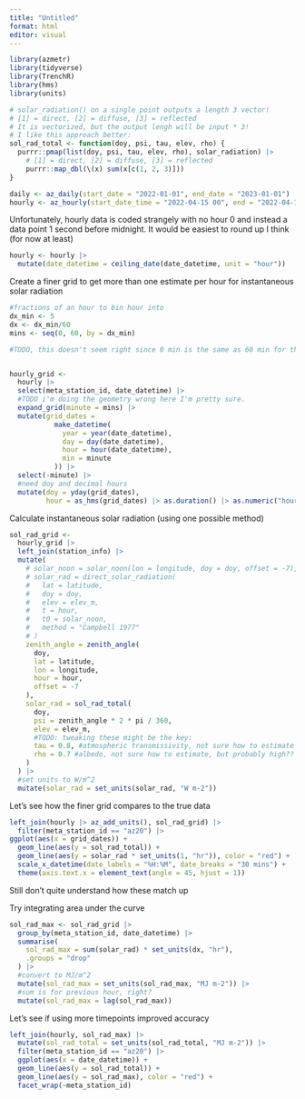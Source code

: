 ```yaml
---
title: "Untitled"
format: html
editor: visual
---
```


```r
library(azmetr)
library(tidyverse)
library(TrenchR)
library(hms)
library(units)

# solar_radiation() on a single point outputs a length 3 vector!
# [1] = direct, [2] = diffuse, [3] = reflected
# It is vectorized, but the output lengh will be input * 3!
# I like this approach better:
sol_rad_total <- function(doy, psi, tau, elev, rho) {
  purrr::pmap(list(doy, psi, tau, elev, rho), solar_radiation) |> 
    # [1] = direct, [2] = diffuse, [3] = reflected
    purrr::map_dbl(\(x) sum(x[c(1, 2, 3)])) 
}
```

```r
daily <- az_daily(start_date = "2022-01-01", end_date = "2023-01-01")
hourly <- az_hourly(start_date_time = "2022-04-15 00", end = "2022-04-17 00")

```

Unfortunately, hourly data is coded strangely with no hour 0 and instead a data point 1 second before midnight.
It would be easiest to round up I think (for now at least)

```r
hourly <- hourly |> 
  mutate(date_datetime = ceiling_date(date_datetime, unit = "hour"))
```


Create a finer grid to get more than one estimate per hour for instantaneous solar radiation

```r
#fractions of an hour to bin hour into
dx_min <- 5
dx <- dx_min/60
mins <- seq(0, 60, by = dx_min)

#TODO, this doesn't seem right since 0 min is the same as 60 min for the next hour


hourly_grid <- 
  hourly |>
  select(meta_station_id, date_datetime) |>
  #TODO i'm doing the geometry wrong here I'm pretty sure.
  expand_grid(minute = mins) |>
  mutate(grid_dates =
           make_datetime(
             year = year(date_datetime),
             day = day(date_datetime),
             hour = hour(date_datetime),
             min = minute
           )) |> 
  select(-minute) |> 
  #need doy and decimal hours
  mutate(doy = yday(grid_dates),
         hour = as_hms(grid_dates) |> as.duration() |> as.numeric("hours"))
```


Calculate instantaneous solar radiation (using one possible method)

```r
sol_rad_grid <- 
  hourly_grid |> 
  left_join(station_info) |> 
  mutate(
    # solar_noon = solar_noon(lon = longitude, doy = doy, offset = -7),
    # solar_rad = direct_solar_radiation(
    #   lat = latitude,
    #   doy = doy,
    #   elev = elev_m,
    #   t = hour,
    #   t0 = solar_noon,
    #   method = "Campbell 1977"
    # )
    zenith_angle = zenith_angle(
      doy,
      lat = latitude,
      lon = longitude,
      hour = hour,
      offset = -7
    ),
    solar_rad = sol_rad_total(
      doy,
      psi = zenith_angle * 2 * pi / 360,
      elev = elev_m,
      #TODO: tweaking these might be the key:
      tau = 0.8, #atmospheric transmissivity, not sure how to estimate
      rho = 0.7 #albedo, not sure how to estimate, but probably high??
    )
  ) |> 
  #set units to W/m^2
  mutate(solar_rad = set_units(solar_rad, "W m-2"))
```


Let's see how the finer grid compares to the true data

```r
left_join(hourly |> az_add_units(), sol_rad_grid) |> 
  filter(meta_station_id == "az20") |> 
ggplot(aes(x = grid_dates)) +
  geom_line(aes(y = sol_rad_total)) +
  geom_line(aes(y = solar_rad * set_units(1, "hr")), color = "red") +
  scale_x_datetime(date_labels = "%H:%M", date_breaks = "30 mins") +
  theme(axis.text.x = element_text(angle = 45, hjust = 1))
```
Still don't quite understand how these match up

Try integrating area under the curve

```r
sol_rad_max <- sol_rad_grid |> 
  group_by(meta_station_id, date_datetime) |> 
  summarise(
    sol_rad_max = sum(solar_rad) * set_units(dx, "hr"),
    .groups = "drop"
  ) |> 
  #convert to MJ/m^2
  mutate(sol_rad_max = set_units(sol_rad_max, "MJ m-2")) |> 
  #sum is for previous hour, right?
  mutate(sol_rad_max = lag(sol_rad_max))
```

Let's see if using more timepoints improved accuracy

```r
left_join(hourly, sol_rad_max) |> 
  mutate(sol_rad_total = set_units(sol_rad_total, "MJ m-2")) |> 
  filter(meta_station_id == "az20") |> 
  ggplot(aes(x = date_datetime)) +
  geom_line(aes(y = sol_rad_total)) +
  geom_line(aes(y = sol_rad_max), color = "red") +
  facet_wrap(~meta_station_id)
```
